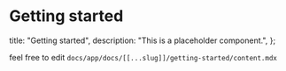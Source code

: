 # Getting started

  title: "Getting started",
  description: "This is a placeholder component.",
};

feel free to edit `docs/app/docs/[[...slug]]/getting-started/content.mdx`
